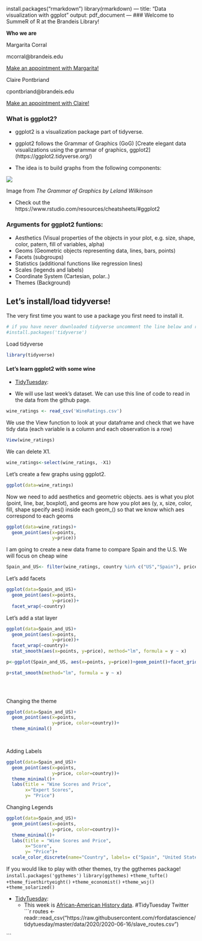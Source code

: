 install.packages("rmarkdown")
library(rmarkdown)
---
title: "Data visualization with ggplot"
output: pdf_document
---
### Welcome to SummeR of R at the Brandeis Library! 

**Who we are**

Margarita Corral  

mcorral@brandeis.edu  

[Make an appointment with Margarita!](https://calendar.library.brandeis.edu/appointments/8518)  
  
  

Claire Pontbriand 

cpontbriand@brandeis.edu  

[Make an appointment with Claire!](https://calendar.library.brandeis.edu/appointments/scidata)

### What is ggplot2? 

* ggplot2 is a visualization package part of tidyverse. 

* ggplot2 follows the Grammar of Graphics (GoG) [Create elegant data visualizations using the grammar of graphics, ggplot2]  (https://ggplot2.tidyverse.org/)

* The idea is to build graphs from the following components: 

![](grammarofgraphics.png) 

Image from *The Grammar of Graphics by Leland Wilkinson*

* Check out the https://www.rstudio.com/resources/cheatsheets/#ggplot2


### Arguments for ggplot2 funtions:
* Aesthetics (Visual properties of the objects in your plot, e.g. size, shape, color, patern, fill of variables, alpha)
* Geoms (Geometric objects representing data, lines, bars, points)
* Facets (subgroups)
* Statistics (additional functions like regression lines)
* Scales (legends and labels)
* Coordinate System (Cartesian, polar..)
* Themes (Background)


## Let's install/load tidyverse!

The very first time you want to use a package you first need to install it.  
```r
# if you have never downloaded tidyverse uncomment the line below and run to install it
#install.packages('tidyverse')
```

Load tidyverse
```r
library(tidyverse)
```


#### Let's learn ggplot2 with some wine  
  
* [TidyTuesday](https://github.com/rfordatascience/tidytuesday): 

* We will use last week's dataset. We can use this line of code to read in the  data from the github page. 

```r
wine_ratings <- read_csv('WineRatings.csv')
```

We use the View function to look at your dataframe and check that we have tidy data (each variable is a column and each observation is a row)
```r
View(wine_ratings)
```

We can delete X1.
```r
wine_ratings<-select(wine_ratings, -X1)
```

Let's create a few graphs using ggplot2.
```r
ggplot(data=wine_ratings)
```


Now we need to add aesthetics and geometric objects.
aes is what you plot (point, line, bar, boxplot), and geoms are how you plot aes (y, x, size, color, fill, shape
specify aes() inside each geom_() so that we know which aes correspond to each geoms

```r
ggplot(data=wine_ratings)+
  geom_point(aes(x=points,
                 y=price))
```

I am going to create a new data frame to compare Spain and the U.S. We will focus on cheap wine
```r

Spain_and_US<- filter(wine_ratings, country %in% c("US","Spain"), price<500)
```

Let's add facets
```r
ggplot(data=Spain_and_US)+
  geom_point(aes(x=points,
                 y=price))+
  facet_wrap(~country)
```

Let's add a stat layer
```r
ggplot(data=Spain_and_US)+
  geom_point(aes(x=points,
                 y=price))+
  facet_wrap(~country)+
  stat_smooth(aes(x=points, y=price), method="lm", formula = y ~ x)
```


```r
p<-ggplot(Spain_and_US, aes(x=points, y=price))+geom_point()+facet_grid(~country)

p+stat_smooth(method="lm", formula = y ~ x)

  
  
```




Changing the theme
```r
ggplot(data=Spain_and_US)+
  geom_point(aes(x=points,
                 y=price, color=country))+
  theme_minimal()

                 
```




Adding Labels
```r
ggplot(data=Spain_and_US)+
  geom_point(aes(x=points,
                 y=price, color=country))+
  theme_minimal()+
  labs(title = "Wine Scores and Price",
       x="Expert Scores",
       y= "Price")
```


Changing Legends
```r
ggplot(data=Spain_and_US)+
  geom_point(aes(x=points,
                 y=price, color=country))+
  theme_minimal()+
  labs(title = "Wine Scores and Price",
       x="Score",
       y= "Price")+
  scale_color_discrete(name="Country", labels= c("Spain", "United States"))

```



If you would like to play with other themes, try the ggthemes package!
```install.packages('ggthemes')```
```library(ggthemes)```
```+theme_tufte()```
```+theme_fivethirtyeight()```
```+theme_economist()```
```+theme_wsj()```
```+theme_solarized()```

* [TidyTuesday](https://github.com/rfordatascience/tidytuesday/blob/master/README.md): 
  * This week is [African-American History data](https://github.com/rfordatascience/tidytuesday/blob/master/data/2020/2020-06-16/readme.md). #TidyTuesday Twitter 
```r
routes <- readr::read_csv("https://raw.githubusercontent.com/rfordatascience/tidytuesday/master/data/2020/2020-06-16/slave_routes.csv")


```
